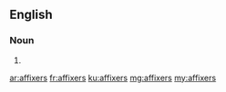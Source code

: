 ==English==

===Noun===
{{head|en|plural}}

# {{plural of|affixer|lang=en|nocat=1}}

[[ar:affixers]]
[[fr:affixers]]
[[ku:affixers]]
[[mg:affixers]]
[[my:affixers]]